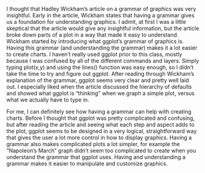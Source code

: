 

I thought that Hadley Wickham’s article on a grammar of graphics was very insightful. Early in the article, Wickham states that having a grammar gives us a foundation for understanding graphics. I admit, at first I was a little skeptical that the article would give any insightful information, but the article broke down parts of a plot in a way that made it easy to understand. Wickham started by introducing what ggplot’s grammar of graphics is. Having this grammar (and understanding the grammar) makes it a lot easier to create charts. I haven’t really used ggplot prior to this class, mostly because I was confused by all of the different commands and layers. Simply typing plot(x,y) and using the lines() function was easy enough, so I didn’t take the time to try and figure out ggplot. After reading through Wickham’s explanation of the grammar, ggplot seems very clear and pretty well laid out. I especially liked when the article discussed the hierarchy of defaults and showed what ggplot is “thinking” when we graph a simple plot, versus what we actually have to type in. 

For me, I can definitely see how having a grammar can help with creating charts. Before I thought that ggplot was pretty complicated and confusing, but after reading the article and seeing what each step and aspect adds to the plot, ggplot seems to be designed in a very logical, straightforward way that gives the user a lot more control in how to display graphics. Having a grammar also makes complicated plots a lot simpler, for example the “Napoleon’s March” graph didn’t seem too complicated to create when you understand the grammar that ggplot uses. Having and understanding a grammar makes it easier to manipulate and customize graphics.

